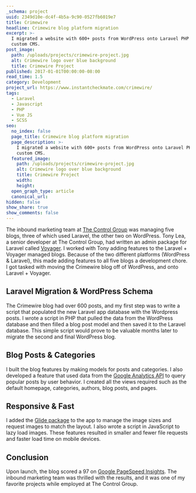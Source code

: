```yaml
---
_schema: project
uuid: 2349d10e-dc4f-4b5a-9c90-0527fb6019e7
title: Crimewire
headline: Crimewire blog platform migration
excerpt: >-
  I migrated a website with 600+ posts from WordPress onto Laravel PHP and a
  custom CMS.
post_image:
  path: /uploads/projects/crimewire-project.jpg
  alt: Crimewire logo over blue background
  title: Crimewire Project
published: 2017-01-01T00:00:00-08:00
read_time: 1.5
category: Development
project_url: https://www.instantcheckmate.com/crimewire/
tags:
  - Laravel
  - Javascript
  - PHP
  - Vue JS
  - SCSS
seo:
  no_index: false
  page_title: Crimewire blog platform migration
  page_description: >-
    I migrated a website with 600+ posts from WordPress onto Laravel PHP and a
    custom CMS.
  featured_image:
    path: /uploads/projects/crimewire-project.jpg
    alt: Crimewire logo over blue background
    title: Crimewire Project
    width:
    height:
  open_graph_type: article
  canonical_url:
hidden: false
show_share: true
show_comments: false
---
```

The inbound marketing team at [The Control Group](https://thecontrolgroup.com/) was managing five blogs, three of which used Laravel, the other two on WordPress. Tony Lea, a senior developer at The Control Group, had written an admin package for Laravel called [Voyager](https://laravelvoyager.com/). I worked with Tony adding features to the Laravel + Voyager managed blogs. Because of the two different platforms (WordPress & Laravel), this made adding features to all five blogs a development chore. I got tasked with moving the Crimewire blog off of WordPress, and onto Laravel + Voyager.

## Laravel Migration & WordPress Schema

The Crimewire blog had over 600 posts, and my first step was to write a script that populated the new Laravel app database with the Wordpress posts. I wrote a script in PHP that pulled the data from the WordPress database and then filled a blog post model and then saved it to the Laravel database. This simple script would prove to be valuable months later to migrate the second and final WordPress blog.

## Blog Posts & Categories

I built the blog features by making models for posts and categories. I also developed a feature that used data from the [Google Analytics API](https://developers.google.com/analytics/devguides/reporting/core/v4/) to query popular posts by user behavior. I created all the views required such as the default homepage, categories, authors, blog posts, and pages.

<SnipImage src="/uploads/projects/crimewire-homepage.png" alt="Crimewire logo over blue background" width={1440} height={709} />

## Responsive & Fast

I added the [Glide package](https://glide.thephpleague.com/) to the app to manage the image sizes and request images to match the layout. I also wrote a script in JavaScript to lazy load images. These features resulted in smaller and fewer file requests and faster load time on mobile devices.

## Conclusion

Upon launch, the blog scored a 97 on [Google PageSpeed Insights](https://developers.google.com/speed/pagespeed/insights/). The inbound marketing team was thrilled with the results, and it was one of my favorite projects while employed at The Control Group.